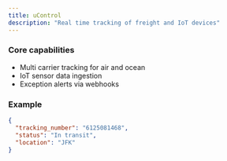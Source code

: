 ```yaml
---
title: uControl
description: "Real time tracking of freight and IoT devices"
---
```


### Core capabilities

- Multi carrier tracking for air and ocean  
- IoT sensor data ingestion  
- Exception alerts via webhooks  

### Example

```json
{
  "tracking_number": "6125081468",
  "status": "In transit",
  "location": "JFK"
}
```
